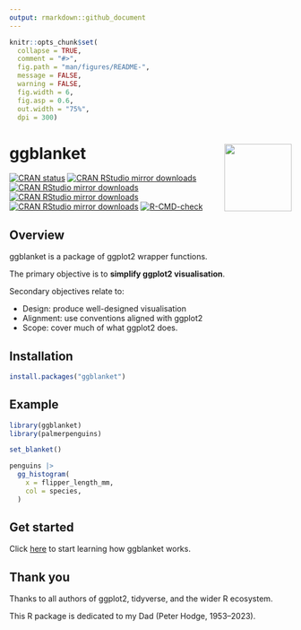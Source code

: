 ```yaml
---
output: rmarkdown::github_document
---
```


<!-- README.md is generated from README.Rmd. Please edit that file -->

```r
knitr::opts_chunk$set(
  collapse = TRUE,
  comment = "#>",
  fig.path = "man/figures/README-",
  message = FALSE,
  warning = FALSE,
  fig.width = 6,
  fig.asp = 0.6,
  out.width = "75%",
  dpi = 300)
```

# ggblanket <img src="man/figures/logo.png" align="right" width="120" />

<!-- badges: start -->
  [![CRAN status](https://www.r-pkg.org/badges/version/ggblanket)](https://CRAN.R-project.org/package=ggblanket)
[![CRAN RStudio mirror downloads](https://cranlogs.r-pkg.org/badges/grand-total/ggblanket?color=lightgrey)](https://r-pkg.org/pkg/ggblanket)
[![CRAN RStudio mirror downloads](https://cranlogs.r-pkg.org/badges/last-month/ggblanket?color=lightgrey)](https://r-pkg.org/pkg/ggblanket)
[![CRAN RStudio mirror downloads](https://cranlogs.r-pkg.org/badges/last-week/ggblanket?color=lightgrey)](https://r-pkg.org/pkg/ggblanket)
[![CRAN RStudio mirror downloads](https://cranlogs.r-pkg.org/badges/last-day/ggblanket?color=lightgrey)](https://r-pkg.org/pkg/ggblanket)
[![R-CMD-check](https://github.com/davidhodge931/ggblanket/actions/workflows/R-CMD-check.yaml/badge.svg)](https://github.com/davidhodge931/ggblanket/actions/workflows/R-CMD-check.yaml)
<!-- badges: end -->

## Overview

ggblanket is a package of ggplot2 wrapper functions.

The primary objective is to **simplify ggplot2 visualisation**.

Secondary objectives relate to:

* Design: produce well-designed visualisation
* Alignment: use conventions aligned with ggplot2
* Scope: cover much of what ggplot2 does.

## Installation

``` r
install.packages("ggblanket")
```
## Example

```r
library(ggblanket)
library(palmerpenguins)

set_blanket()

penguins |>
  gg_histogram(
    x = flipper_length_mm,
    col = species,
  )
```

## Get started

Click [here](https://davidhodge931.github.io/ggblanket/articles/ggblanket.html) to start learning how ggblanket works.

## Thank you

Thanks to all authors of ggplot2, tidyverse, and the wider R ecosystem. 

This R package is dedicated to my Dad (Peter Hodge, 1953–2023).
